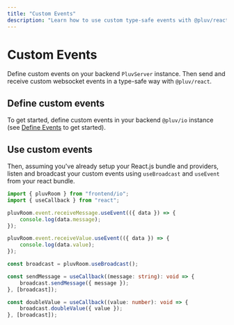 ```yaml
---
title: "Custom Events"
description: "Learn how to use custom type-safe events with @pluv/react"
---
```


# Custom Events

Define custom events on your backend `PluvServer` instance. Then send and receive custom websocket events in a type-safe way with `@pluv/react`.

## Define custom events

To get started, define custom events in your backend `@pluv/io` instance (see [Define Events](/docs/io/define-events) to get started).

## Use custom events

Then, assuming you've already setup your React.js bundle and providers, listen and broadcast your custom events using `useBroadcast` and `useEvent` from your react bundle.

```ts
import { pluvRoom } from "frontend/io";
import { useCallback } from "react";

pluvRoom.event.receiveMessage.useEvent(({ data }) => {
    console.log(data.message);
});

pluvRoom.event.receiveValue.useEvent(({ data }) => {
    console.log(data.value);
});

const broadcast = pluvRoom.useBroadcast();

const sendMessage = useCallback((message: string): void => {
    broadcast.sendMessage({ message });
}, [broadcast]);

const doubleValue = useCallback((value: number): void => {
    broadcast.doubleValue({ value });
}, [broadcast]);
```
